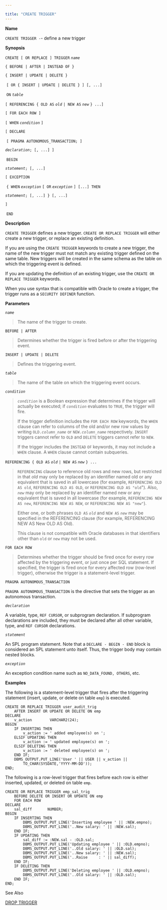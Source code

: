 ---

title: "CREATE TRIGGER"
---

<div id="create_trigger" class="registered_link"></div>

**Name**

`CREATE TRIGGER -`- define a new trigger

**Synopsis**

`CREATE [ OR REPLACE ] TRIGGER` *`name`*

  `{ BEFORE | AFTER | INSTEAD OF }`

  `{ INSERT | UPDATE | DELETE }`

​      `[ OR { INSERT | UPDATE | DELETE } ] [, ...]`

​    `ON` *`table`*

  `[ REFERENCING { OLD AS` *`old`* `| NEW AS` *`new`* `} ...]`

  `[ FOR EACH ROW ]`

  `[ WHEN` *`condition`* `]`

  `[ DECLARE`

​      `[ PRAGMA AUTONOMOUS_TRANSACTION; ]`

 *`declaration`*`; [, ...] ]`

​    `BEGIN`

 *`statement`*`; [, ...]`

  `[ EXCEPTION`

​    `{ WHEN` *`exception`* `[ OR` *`exception`* `] [...] THEN`

 *`statement`*`; [, ...] } [, ...]`

  `]`

​    `END`

**Description**

`CREATE TRIGGER` defines a new trigger. `CREATE OR REPLACE TRIGGER` will either create a new trigger, or replace an existing definition.

If you are using the `CREATE TRIGGER` keywords to create a new trigger, the name of the new trigger must not match any existing trigger defined on the same table. New triggers will be created in the same schema as the table on which the triggering event is defined.

If you are updating the definition of an existing trigger, use the `CREATE OR REPLACE TRIGGER` keywords.

When you use syntax that is compatible with Oracle to create a trigger, the trigger runs as a `SECURITY DEFINER` function.

**Parameters**

*`name`*

> The name of the trigger to create.

`BEFORE | AFTER`

> Determines whether the trigger is fired before or after the triggering event.

`INSERT | UPDATE | DELETE`

> Defines the triggering event.

*`table`*

> The name of the table on which the triggering event occurs.

*`condition`*

> *`condition`* is a Boolean expression that determines if the trigger will actually be executed; if *`condition`* evaluates to `TRUE`, the trigger will fire.
>
> If the trigger definition includes the `FOR EACH ROW` keywords, the `WHEN` clause can refer to columns of the old and/or new row values by writing `OLD.`*`column_name`* or `NEW.`*`column_name`* respectively. `INSERT` triggers cannot refer to `OLD` and `DELETE` triggers cannot refer to `NEW`.
>
> If the trigger includes the `INSTEAD` `OF` keywords, it may not include a `WHEN` clause. A `WHEN` clause cannot contain subqueries.

`REFERENCING { OLD AS` *`old`* `| NEW AS` *`new`* `} ...`

> `REFERENCING` clause to reference old rows and new rows, but restricted in that *old* may only be replaced by an identifier named old or any equivalent that is saved in all lowercase (for example, `REFERENCING OLD AS old`, `REFERENCING OLD AS OLD`, or `REFERENCING OLD AS "old`"). Also, *`new`* may only be replaced by an identifier named new or any equivalent that is saved in all lowercase (for example, `REFERENCING NEW AS new`, `REFERENCING NEW AS NEW`, or `REFERENCING NEW AS "new"`).
>
> Either one, or both phrases `OLD AS` *`old`* and `NEW AS` *`new`* may be specified in the REFERENCING clause (for example, REFERENCING NEW AS New OLD AS Old).
>
> This clause is not compatible with Oracle databases in that identifiers other than `old` or `new` may not be used.

`FOR EACH ROW`

> Determines whether the trigger should be fired once for every row affected by the triggering event, or just once per SQL statement. If specified, the trigger is fired once for every affected row (row-level trigger), otherwise the trigger is a statement-level trigger.

`PRAGMA AUTONOMOUS_TRANSACTION`

`PRAGMA AUTONOMOUS_TRANSACTION` is the directive that sets the trigger as an autonomous transaction.

*`declaration`*

A variable, type, `REF CURSOR`, or subprogram declaration. If subprogram declarations are included, they must be declared after all other variable, type, and `REF CURSOR` declarations.

*`statement`*

An SPL program statement. Note that a `DECLARE - BEGIN - END` block is considered an SPL statement unto itself. Thus, the trigger body may contain nested blocks.

*`exception`*

An exception condition name such as `NO_DATA_FOUND, OTHERS`, etc.

**Examples**

The following is a statement-level trigger that fires after the triggering statement (insert, update, or delete on table `emp`) is executed.

```
CREATE OR REPLACE TRIGGER user_audit_trig
    AFTER INSERT OR UPDATE OR DELETE ON emp
DECLARE
    v_action        VARCHAR2(24);
BEGIN
    IF INSERTING THEN
        v_action := ' added employee(s) on ';
    ELSIF UPDATING THEN
        v_action := ' updated employee(s) on ';
    ELSIF DELETING THEN
        v_action := ' deleted employee(s) on ';
    END IF;
    DBMS_OUTPUT.PUT_LINE('User ' || USER || v_action ||
        TO_CHAR(SYSDATE,'YYYY-MM-DD'));
END;
```

The following is a row-level trigger that fires before each row is either inserted, updated, or deleted on table `emp`.

```
CREATE OR REPLACE TRIGGER emp_sal_trig
    BEFORE DELETE OR INSERT OR UPDATE ON emp
    FOR EACH ROW
DECLARE
    sal_diff       NUMBER;
BEGIN
    IF INSERTING THEN
        DBMS_OUTPUT.PUT_LINE('Inserting employee ' || :NEW.empno);
        DBMS_OUTPUT.PUT_LINE('..New salary: ' || :NEW.sal);
    END IF;
    IF UPDATING THEN
        sal_diff := :NEW.sal - :OLD.sal;
        DBMS_OUTPUT.PUT_LINE('Updating employee ' || :OLD.empno);
        DBMS_OUTPUT.PUT_LINE('..Old salary: ' || :OLD.sal);
        DBMS_OUTPUT.PUT_LINE('..New salary: ' || :NEW.sal);
        DBMS_OUTPUT.PUT_LINE('..Raise     : ' || sal_diff);
    END IF;
    IF DELETING THEN
        DBMS_OUTPUT.PUT_LINE('Deleting employee ' || :OLD.empno);
        DBMS_OUTPUT.PUT_LINE('..Old salary: ' || :OLD.sal);
    END IF;
END;
```

See Also

[DROP TRIGGER](https://www.enterprisedb.com/edb-docs/d/edb-postgres-advanced-server/reference/database-compatibility-for-oracle-developers-reference-guide/11/Database_Compatibility_for_Oracle_Developers_Reference_Guide.1.073.html#)